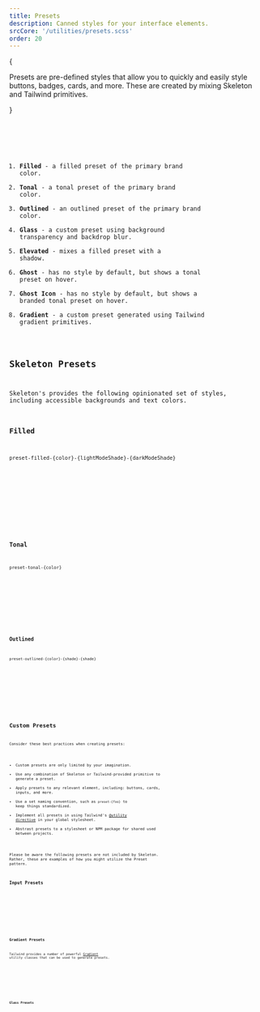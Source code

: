 ```yaml
---
title: Presets
description: Canned styles for your interface elements.
srcCore: '/utilities/presets.scss'
order: 20
---
```



{

<p className="text-xl">
	Presets are pre-defined styles that allow you to quickly and easily style buttons, badges, cards, and more. These are created by mixing
	Skeleton and Tailwind primitives.
</p>

}

<Preview client:load>
	<Fragment slot="preview">
		<Default />
	</Fragment>
	<Fragment slot="code">
		<Code code={DefaultRaw} lang="astro" />
	</Fragment>
</Preview>

1. **Filled** - a filled preset of the primary brand color.
2. **Tonal** - a tonal preset of the primary brand color.
3. **Outlined** - an outlined preset of the primary brand color.
4. **Glass** - a custom preset using background transparency and backdrop blur.
5. **Elevated** - mixes a filled preset with a shadow.
6. **Ghost** - has no style by default, but shows a tonal preset on hover.
7. **Ghost Icon** - has no style by default, but shows a branded tonal preset on hover.
8. **Gradient** - a custom preset generated using Tailwind gradient primitives.

## Skeleton Presets

Skeleton's provides the following opinionated set of styles, including accessible backgrounds and text colors.

### Filled

```
preset-filled-{color}-{lightModeShade}-{darkModeShade}
```

<Preview client:load>
	<Fragment slot="preview">
		<Filled />
	</Fragment>
	<Fragment slot="code">
		<Code code={FilledRaw} lang="astro" />
	</Fragment>
</Preview>

### Tonal

```
preset-tonal-{color}
```

<Preview client:load>
	<Fragment slot="preview">
		<Tonal />
	</Fragment>
	<Fragment slot="code">
		<Code code={TonalRaw} lang="astro" />
	</Fragment>
</Preview>

### Outlined

```
preset-outlined-{color}-{shade}-{shade}
```

<Preview client:load>
	<Fragment slot="preview">
		<Outlined />
	</Fragment>
	<Fragment slot="code">
		<Code code={OutlinedRaw} lang="astro" />
	</Fragment>
</Preview>

## Custom Presets

Consider these best practices when creating presets:

- Custom presets are only limited by your imagination.
- Use any combination of Skeleton or Tailwind-provided primitive to generate a preset.
- Apply presets to any relevant element, including: buttons, cards, inputs, and more.
- Use a set naming convention, such as `preset-{foo}` to keep things standardized.
- Implement all presets in using Tailwind's [@utility directive](https://tailwindcss.com/docs/functions-and-directives#utility-directive) in your global stylesheet.
- Abstrast presets to a stylesheet or NPM package for shared used between projects.

Please be aware the following presets are not included by Skeleton. Rather, these are examples of how you might utilize the Preset pattern.

### Input Presets

<Preview client:load>
	<Fragment slot="preview">
		<Custom />
	</Fragment>
	<Fragment slot="code">
		<Code code={CustomRaw} lang="astro" />
	</Fragment>
</Preview>

### Gradient Presets

Tailwind provides a number of powerful [Gradient](https://tailwindcss.com/docs/gradient-color-stops) utility classes that can be used to generate presets.

<Preview client:load>
	<Fragment slot="preview">
		<Gradient />
	</Fragment>
	<Fragment slot="code">
		<Code code={GradientRaw} lang="astro" />
	</Fragment>
</Preview>

### Glass Presets

<Preview client:load>
	<Fragment slot="preview">
		<Glass />
	</Fragment>
	<Fragment slot="code">
		<Code code={GlassRaw} lang="astro" />
	</Fragment>
</Preview>
